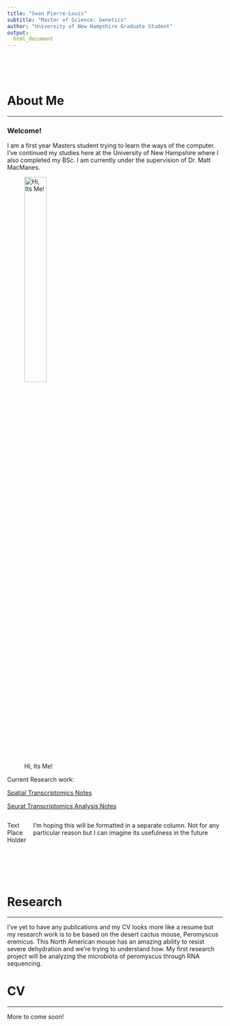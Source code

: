 ```yaml
---
title: "Sean Pierre-Louis"
subtitle: "Master of Science: Genetics"
author: "University of New Hampshire Graduate Student"
output: 
  html_document
---
```


<br><br><br>

# About Me

***

### Welcome!

::: {.floating}
I am a first year Masters student trying to learn the ways of the computer.
I've continued my studies here at the University of New Hampshire where I also completed my BSc. 
I am currently under the supervision of Dr. Matt MacManes.


![Hi, Its Me!](Linkedin1.jpg){.class width=35%}

:::

Current Research work:

[Spatial Transcriptomics Notes](./docs/SpatialVis.html)

[Seurat Transcriptomics Analysis Notes](./docs/SeuratAnalysis.html)

:::: {style="display: flex;"}
::: {}
Text Place Holder

<br><br><br>

:::

::: {}
I'm hoping this will be formatted in a separate column. Not for any particular reason but I can imagine its usefulness in the future
:::
::::


# Research

***

I've yet to have any publications and my CV looks more like a resume but my research work is to be based on the desert cactus mouse, Peromyscus eremicus. This North American mouse has an amazing ability to resist severe dehydration and we're trying to understand how. My first research project will be analyzing the microbiota of peromyscus through RNA sequencing. 


# CV

***

More to come soon!
